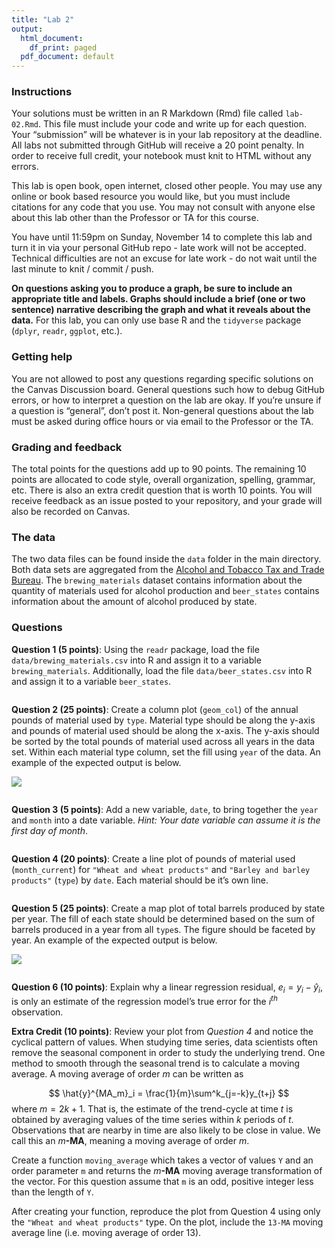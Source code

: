 ```yaml
---
title: "Lab 2"
output:
  html_document:
    df_print: paged
  pdf_document: default
---
```


### Instructions

Your solutions must be written in an R Markdown (Rmd) file called `lab-02.Rmd`. This file must include your code and write up for each question. Your “submission” will be whatever is in your lab repository at the deadline. All labs not submitted through GitHub will receive a 20 point penalty. In order to receive full credit, your notebook must knit to HTML without any errors.

This lab is open book, open internet, closed other people. You may use any online or book based resource you would like, but you must include citations for any code that you use. You may not consult with anyone else about this lab other than the Professor or TA for this course.

You have until 11:59pm on Sunday, November 14 to complete this lab and turn it in via your personal GitHub repo - late work will not be accepted. Technical difficulties are not an excuse for late work - do not wait until the last minute to knit / commit / push.

**On questions asking you to produce a graph, be sure to include an appropriate title and labels. Graphs should include a brief (one or two sentence) narrative describing the graph and what it reveals about the data.** For this lab, you can only use base R and the `tidyverse` package (`dplyr`, `readr`, `ggplot`, etc.).



### Getting help

You are not allowed to post any questions regarding specific solutions on the Canvas Discussion board. General questions such how to debug GitHub errors, or how to interpret a question on the lab are okay. If you're unsure if a question is "general", don't post it. Non-general questions about the lab must be asked during office hours or via email to the Professor or the TA.

### Grading and feedback

The total points for the questions add up to 90 points. The remaining 10 points are allocated to code style, overall organization, spelling, grammar, etc. There is also an extra credit question that is worth 10 points. You will receive feedback as an issue posted to your repository, and your grade will also be recorded on Canvas.

### The data

The two data files can be found inside the `data` folder in the main directory. Both data sets are aggregated from the [Alcohol and Tobacco Tax and Trade Bureau](https://www.ttb.gov/beer/statistics). The `brewing_materials` dataset contains information about the quantity of materials used for alcohol production and `beer_states` contains information about the amount of alcohol produced by state.

### Questions

**Question 1 (5 points)**: Using the `readr` package, load the file `data/brewing_materials.csv` into R and assign it to a variable `brewing_materials`. Additionally, load the file `data/beer_states.csv` into R and assign it to a variable `beer_states`.

```r

```
**Question 2 (25 points)**: Create a column plot (`geom_col`) of the annual pounds of material used by `type`. Material type should be along the y-axis and pounds of material used should be along the x-axis. The y-axis should be sorted by the total pounds of material used across all years in the data set. Within each material type column, set the fill using `year` of the data. An example of the expected output is below.

![](plots/annual_pounds_of_material_by_year.png)

```r

```

**Question 3 (5 points)**: Add a new variable, `date`, to bring together the `year` and `month` into a date variable. *Hint: Your date variable can assume it is the first day of month*.

```r

```

**Question 4 (20 points)**: Create a line plot of pounds of material used (`month_current`) for `"Wheat and wheat products"` and `"Barley and barley products"` (`type`) by `date`. Each material should be it's own line.

```r

```

**Question 5 (25 points)**: Create a map plot of total barrels produced by state per year. The fill of each state should be determined based on the sum of barrels produced in a year from all `type`s. The figure should be faceted by year. An example of the expected output is below.

![](plots/total_barrels_by_state_over_time.png)

```r

```

**Question 6 (10 points)**: Explain why a linear regression residual, $e_i = y_i - \hat{y}_i$, is only an estimate of the regression model's true error for the $i^{th}$ observation.

**Extra Credit (10 points)**: Review your plot from *Question 4* and notice the cyclical pattern of values. When studying time series, data scientists often remove the seasonal component in order to study the underlying trend. One method to smooth through the seasonal trend is to calculate a moving average. A moving average of order $m$ can be written as

$$
\hat{y}^{MA_m}_i = \frac{1}{m}\sum^k_{j=-k}y_{t+j}
$$
where $m = 2k + 1$. That is, the estimate of the trend-cycle at time $t$ is obtained by averaging values of the time series within $k$ periods of $t$. Observations that are nearby in time are also likely to be close in value. We call this an $m$**-MA**, meaning a moving average of order $m$.

Create a function `moving_average` which takes a vector of values `Y` and an order parameter `m` and returns the $m$**-MA** moving average transformation of the vector. For this question assume that `m` is an odd, positive integer less than the length of `Y`.

After creating your function, reproduce the plot from Question 4 using only the `"Wheat and wheat products"` type. On the plot, include the `13-MA` moving average line (i.e. moving average of order 13). 

```r

```

